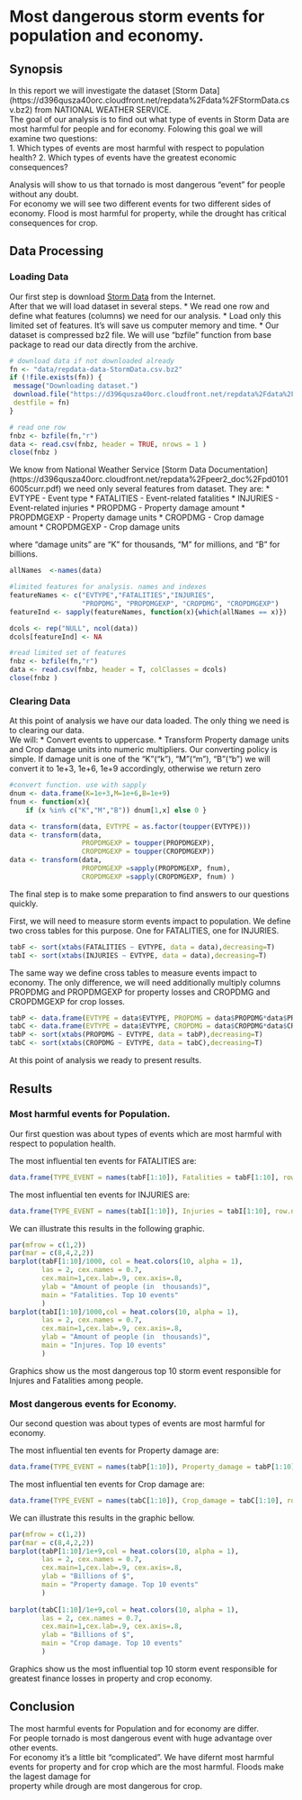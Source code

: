 Most dangerous storm events for population and economy.
========================================================

## Synopsis

  In this report we will investigate the dataset [Storm Data]
(https://d396qusza40orc.cloudfront.net/repdata%2Fdata%2FStormData.csv.bz2) 
from NATIONAL WEATHER SERVICE.  
  The goal of our analysis is to find out what  type of events in Storm Data are 
 most harmful for people and for economy. Folowing this goal we will  examine 
 two questions:  
  1. Which types of events are most harmful with respect to population health?
  2. Which types of events have the greatest economic consequences?

Analysis will show to us that tornado is most dangerous "event" for people 
without any doubt.  
For economy we will see two different events for two different sides of economy.
Flood is most harmful for property, while the drought has critical consequences
for crop.

## Data Processing
  
### Loading Data
  
Our first step is download [Storm Data](https://d396qusza40orc.cloudfront.net/repdata%2Fdata%2FStormData.csv.bz2) from the Internet.    
 After that we will load dataset in several steps.
 * We read one row and define what features (columns) we need for our analysis.
 * Load only this limited  set of features. It's will save us computer memory and time.
 * Our dataset is compressed bz2 file. We will use "bzfile" function from 
 base package to read our data directly from the archive.

```r

# download data if not downloaded already  
fn <- "data/repdata-data-StormData.csv.bz2"
if (!file.exists(fn)) {
 message("Downloading dataset.")
 download.file("https://d396qusza40orc.cloudfront.net/repdata%2Fdata%2FStormData.csv.bz2", 
 destfile = fn)
}

# read one row
fnbz <- bzfile(fn,"r") 
data <- read.csv(fnbz, header = TRUE, nrows = 1 ) 
close(fnbz )

```

We know from National Weather Service [Storm Data Documentation] (https://d396qusza40orc.cloudfront.net/repdata%2Fpeer2_doc%2Fpd01016005curr.pdf) we need only several features from dataset. They are:
 * EVTYPE  - Event type
 * FATALITIES - Event-related fatalities
 * INJURIES  - Event-related injuries
 * PROPDMG -  Property damage amount
 * PROPDMGEXP - Property damage units
 * CROPDMG - Crop damage amount
 * CROPDMGEXP - Crop damage units

where "damage units" are  "K" for thousands, "M" for millions, and "B" for billions.

```r

allNames  <-names(data)

#limited features for analysis. names and indexes
featureNames <- c("EVTYPE","FATALITIES","INJURIES",
                  "PROPDMG", "PROPDMGEXP", "CROPDMG", "CROPDMGEXP") 
featureInd <- sapply(featureNames, function(x){which(allNames == x)})

dcols <- rep("NULL", ncol(data))
dcols[featureInd] <- NA

#read limited set of features
fnbz <- bzfile(fn,"r") 
data <- read.csv(fnbz, header = T, colClasses = dcols) 
close(fnbz )

```
  
  
  
### Clearing Data  
  
  
At this point of analysis we have our data loaded. The only thing we need is 
to clearing our data.  
 We will:
 * Convert  events to uppercase.
 * Transform Property damage units and Crop damage units into numeric multipliers.
Our converting policy is simple. 
If damage unit is one of the "K"("k"), "M"("m"), "B"("b")
we will convert it to 1e+3, 1e+6, 1e+9 accordingly, otherwise we return zero

```r

#convert function. use with sapply
dnum <- data.frame(K=1e+3,M=1e+6,B=1e+9)
fnum <- function(x){
    if (x %in% c("K","M","B")) dnum[1,x] else 0 }

data <- transform(data, EVTYPE = as.factor(toupper(EVTYPE)))
data <- transform(data, 
                  PROPDMGEXP = toupper(PROPDMGEXP), 
                  CROPDMGEXP = toupper(CROPDMGEXP))
data <- transform(data,  
                  PROPDMGEXP =sapply(PROPDMGEXP, fnum),
                  CROPDMGEXP =sapply(CROPDMGEXP, fnum) )

```

The final step is to make some preparation to find answers to our questions 
quickly.

First, we will need to measure storm events impact to population.
We define two cross tables for this purpose. One for FATALITIES, one for INJURIES.

```r

tabF <- sort(xtabs(FATALITIES ~ EVTYPE, data = data),decreasing=T)
tabI <- sort(xtabs(INJURIES ~ EVTYPE, data = data),decreasing=T)

```

The same way we define cross tables to measure events impact to economy.
The only difference, we will need additionally multiply columns PROPDMG and PROPDMGEXP for property  losses and CROPDMG and CROPDMGEXP for crop losses. 

```r

tabP <- data.frame(EVTYPE = data$EVTYPE, PROPDMG = data$PROPDMG*data$PROPDMGEXP)                                            
tabC <- data.frame(EVTYPE = data$EVTYPE, CROPDMG = data$CROPDMG*data$CROPDMGEXP) 
tabP <- sort(xtabs(PROPDMG ~ EVTYPE, data = tabP),decreasing=T)
tabC <- sort(xtabs(CROPDMG ~ EVTYPE, data = tabC),decreasing=T)

```

 At this point of analysis we ready to present results.
   
  
     
##  Results


### Most harmful events for Population.

Our first question was about types of events which
are most harmful with respect to population health.

The most influential ten events for FATALITIES are:  
  
```r
data.frame(TYPE_EVENT = names(tabF[1:10]), Fatalities = tabF[1:10], row.names= 1:10  )
```

The most influential ten events for INJURIES are:  
  
```r
data.frame(TYPE_EVENT = names(tabI[1:10]), Injuries = tabI[1:10], row.names= 1:10  )
```

We can illustrate this results in the following graphic.   

  
```r
par(mfrow = c(1,2))
par(mar = c(8,4,2,2))
barplot(tabF[1:10]/1000, col = heat.colors(10, alpha = 1),
        las = 2, cex.names = 0.7,
        cex.main=1,cex.lab=.9, cex.axis=.8,
        ylab = "Amount of people (in  thousands)",
        main = "Fatalities. Top 10 events"
        )
barplot(tabI[1:10]/1000,col = heat.colors(10, alpha = 1),
        las = 2, cex.names = 0.7,
        cex.main=1,cex.lab=.9, cex.axis=.8,
        ylab = "Amount of people (in  thousands)",
        main = "Injures. Top 10 events"
        )
```
  
Graphics show us the most dangerous
top 10 storm event responsible for Injures and Fatalities among people.   
      
     
### Most dangerous events for Economy.
  
Our second question was about types of events 
are most harmful for economy.

The most influential ten events for Property damage are:  

```r
data.frame(TYPE_EVENT = names(tabP[1:10]), Property_damage = tabP[1:10], row.names= 1:10  )
```

The most influential ten events for Crop damage are:    

```r
data.frame(TYPE_EVENT = names(tabC[1:10]), Crop_damage = tabC[1:10], row.names= 1:10  )
```

We can illustrate this results in the graphic bellow.   


```r
par(mfrow = c(1,2))   
par(mar = c(8,4,2,2))   
barplot(tabP[1:10]/1e+9,col = heat.colors(10, alpha = 1),
        las = 2, cex.names = 0.7,
        cex.main=1,cex.lab=.9, cex.axis=.8,
        ylab = "Billions of $",
        main = "Property damage. Top 10 events"
        )   
   
barplot(tabC[1:10]/1e+9,col = heat.colors(10, alpha = 1),   
        las = 2, cex.names = 0.7,   
        cex.main=1,cex.lab=.9, cex.axis=.8,   
        ylab = "Billions of $",   
        main = "Crop damage. Top 10 events"   
        )   

```
  
Graphics show us the most influential 
top 10 storm event responsible for greatest finance losses in property and
crop economy.    
      
      
## Conclusion

 The most harmful events for Population and for economy are differ.  
 For people tornado is most dangerous event with huge  advantage over other events.  
 For economy it's a little bit "complicated". We have difernt most harmful events for property and for crop which are the most harmful. Floods make the lagest damage for  
 property while drough are most dangerous for crop.


